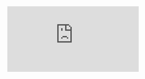 
<SEO
  title="Как поддержать Сомету"
/>

<iframe
  className={styles.yandexDonate}
  src="https://money.yandex.ru/quickpay/shop-widget?writer=seller&targets=%D0%A0%D0%B0%D0%B7%D0%B2%D0%B8%D1%82%D0%B8%D0%B5%20%D0%B1%D0%BB%D0%BE%D0%B3%D0%B0%20%D0%B8%20%D0%BF%D1%80%D0%BE%D0%B5%D0%BA%D1%82%D0%BE%D0%B2&targets-hint=&default-sum=10&button-text=12&hint=&successURL=&quickpay=shop&account=410012047589106"
  frameborder="0"
  allowtransparency="true"
  scrolling="no"
/>

# Реклама — зло

Рекламный бизнес построен на насилии. Конечно, у рекламы множество сторонников или просто безразличных людей. Поэтому поясню.

## Среда определяет сознание ☝️

Это значит, что информация формирует наши убеждения. А реклама ограничивает наш выбор своего окружения. И человек потребляющий контент, вынужден смириться с «шелухой» вокруг.

Да, от одной-двух реклам прямо сейчас хуже никому не станет. Но от сотен «крючков» в день на протяжении десятилетий мышление деформируется и наполнится балластом.

## А зачем шуметь?

Реклама — это навязывание информации для побуждения к покупкам. В этом её проблема. Она вносит неупорядоченность в мышление потребителя, постоянно отвлекая внимание. Такой способ монетизации устарел и существует по инерции.

## Поддержи плез

Нравится моя деятельность и желаешь развития моих проектов? Пожалуйста отблагодари в личном сообщении.

Готов приблизить меня к мечте о самоокупаемых проектах? Поддержи деньгой. Даже 10 рублей ценны как жест одобрения.
